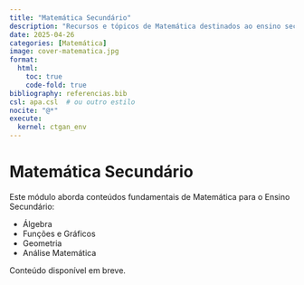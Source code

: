 ```yaml
---
title: "Matemática Secundário"
description: "Recursos e tópicos de Matemática destinados ao ensino secundário, com exemplos práticos e resolução assistida por Python."
date: 2025-04-26
categories: [Matemática]
image: cover-matematica.jpg
format:
  html:
    toc: true
    code-fold: true
bibliography: referencias.bib
csl: apa.csl  # ou outro estilo
nocite: "@*"
execute:
  kernel: ctgan_env
---
```


# Matemática Secundário

Este módulo aborda conteúdos fundamentais de Matemática para o Ensino Secundário:

- Álgebra
- Funções e Gráficos
- Geometria
- Análise Matemática

Conteúdo disponível em breve.
